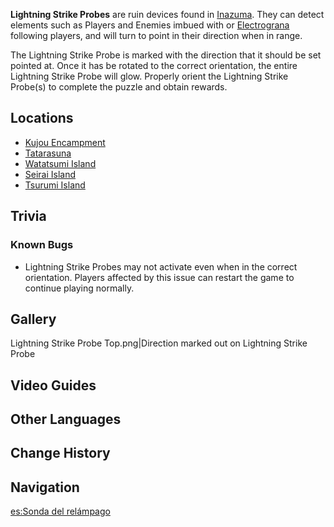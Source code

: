 {{Terminology Infobox
|image        = Lightning Strike Probe.png
|type         = Exploration
|region       = Inazuma
}}
'''Lightning Strike Probes''' are ruin devices found in [[Inazuma]]. They can detect {{Electro}} elements such as Players and Enemies imbued with {{Electro}} or [[Electrograna]] following players, and will turn to point in their direction when in range.

The Lightning Strike Probe is marked with the direction that it should be set pointed at. Once it has be rotated to the correct orientation, the entire Lightning Strike Probe will glow. Properly orient the Lightning Strike Probe(s) to complete the puzzle and obtain rewards.

==Locations==
*[[Kujou Encampment]]
*[[Tatarasuna]]
*[[Watatsumi Island]]
*[[Seirai Island]]
*[[Tsurumi Island]]

==Trivia==
===Known Bugs===
* Lightning Strike Probes may not activate even when in the correct orientation. Players affected by this issue can restart the game to continue playing normally.

==Gallery==
<gallery>
Lightning Strike Probe Top.png|Direction marked out on Lightning Strike Probe
</gallery>

==Video Guides==
{{EVT
|video1   = h3Q_uA8QuvA
|caption1 = Kannazuka

|video2   = viDloSIosTo
|caption2 = Watatsumi Island

|video3   = OVXUKmUu5lA
|caption3 = Tsurumi Island

|video4   = y0Kxxm26hL0
|caption4 = Seirai Island
}}

==Other Languages==
{{Other Languages
|en      = Lightning Strike Probe
|zhs     = 雷霆探针
|zhs_rm  = Léitíng Tànzhēn
|zht     = 雷霆探針
|zht_rm  = Léitíng Tànzhēn
|zh_tl   = Thunder Probe
|ja      = 雷霆探針
|ja_rm   = Raitei Tanshin{{Assumed}}
|ja_tl   = Thunder Probe{{Sino}}
|ko      = 뇌정 탐침
|ko_tl   = Thunder and Lightning Probe
|es      = Sonda del relámpago
|es_tl   = Lightning Probe
|fr      = Sonde de foudre
|fr_tl   = Lightning Probe
|ru      = Зонд для поиска молнии
|ru_tl   = Lightning Search Probe
|th      = ตรวจสอบสายฟ้า
|th_rm   = 
|th_tl   = 
|vi      = Đầu Dò Sét
|vi_tl   = 
|de      = Blitzsonde
|de_tl   = Lightning Probe
|id      = Lightning Strike Probe
|pt      = Sonda do Golpe do Relâmpago
|pt_tl   = 
|tr      = Elektrik Pusulası
|tr_tl   = {{Lex|Electro|tr}} Compass
|it      = Sonda per fulmini
|it_tl   = 
}}

==Change History==
{{Change History|2.0}}

==Navigation==
{{Exploration Navbox|Inazuma}}

[[es:Sonda del relámpago]]